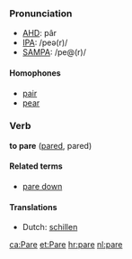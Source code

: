 ===Pronunciation===
*[[w:AHD|AHD]]: pâr
*[[w:IPA|IPA]]: /peə(r)/
*[[w:SAMPA|SAMPA]]: /pe@(r)/

====Homophones====
*[[pair]]
*[[pear]]

===Verb===
'''to pare''' ([[pared]], pared)

====Related terms====
*[[pare down]]

====Translations====
*Dutch: [[schillen]]

[[ca:Pare]]
[[et:Pare]]
[[hr:pare]]
[[nl:pare]]